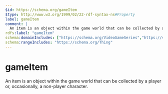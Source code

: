 ```yaml
---
$id: https://schema.org/gameItem
$type: http://www.w3.org/1999/02/22-rdf-syntax-ns#Property
label: gameItem
comment: |
  An item is an object within the game world that can be collected by a player or, occasionally, a non-player character.
rdfs:label: "gameItem"
schema:domainIncludes: ["https://schema.org/VideoGameSeries","https://schema.org/Game"]
schema:rangeIncludes: "https://schema.org/Thing"
---
```


# gameItem

An item is an object within the game world that can be collected by a player or, occasionally, a non-player character.

